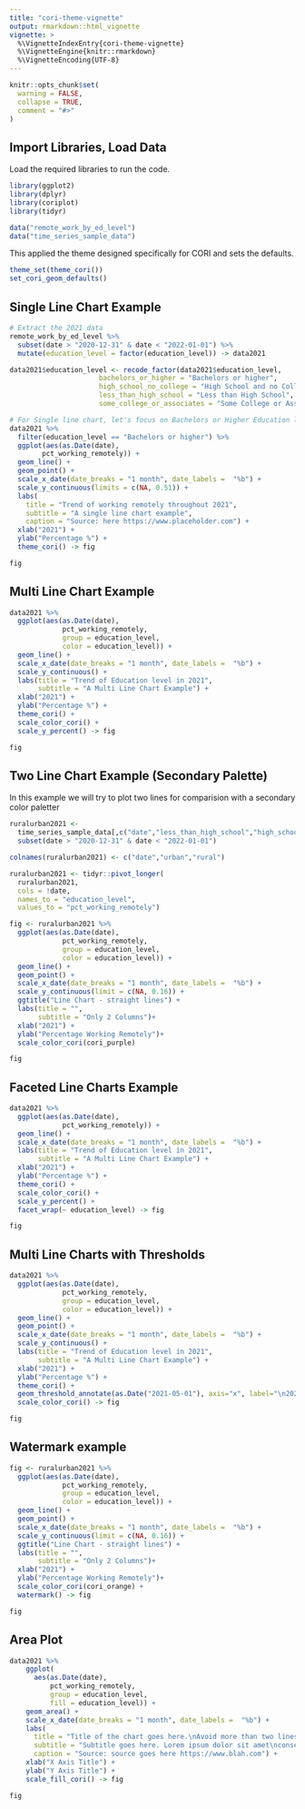 ```yaml
---
title: "cori-theme-vignette"
output: rmarkdown::html_vignette
vignette: >
  %\VignetteIndexEntry{cori-theme-vignette}
  %\VignetteEngine{knitr::rmarkdown}
  %\VignetteEncoding{UTF-8}
---
```


```r
knitr::opts_chunk$set(
  warning = FALSE,
  collapse = TRUE,
  comment = "#>"
)
```

## Import Libraries, Load Data

Load the required libraries to run the code.

```r
library(ggplot2)
library(dplyr)
library(coriplot)
library(tidyr)

data("remote_work_by_ed_level")
data("time_series_sample_data")

```


This applied the theme designed specifically for CORI and sets the defaults.
```r
theme_set(theme_cori())
set_cori_geom_defaults()
```

## Single Line Chart Example

```r

# Extract the 2021 data
remote_work_by_ed_level %>%
  subset(date > "2020-12-31" & date < "2022-01-01") %>% 
  mutate(education_level = factor(education_level)) -> data2021

data2021$education_level <- recode_factor(data2021$education_level,
                      bachelors_or_higher = "Bachelors or higher",
                      high_school_no_college = "High School and no College",
                      less_than_high_school = "Less than High School",
                      some_college_or_associates = "Some College or Associates")

# For Single line chart, let's focus on Bachelors or Higher Education level
data2021 %>%
  filter(education_level == "Bachelors or higher") %>% 
  ggplot(aes(as.Date(date),
        pct_working_remotely)) +
  geom_line() +
  geom_point() +
  scale_x_date(date_breaks = "1 month", date_labels =  "%b") +
  scale_y_continuous(limits = c(NA, 0.51)) +
  labs(
    title = "Trend of working remotely throughout 2021",
    subtitle = "A single line chart example",
    caption = "Source: here https://www.placeholder.com") +
  xlab("2021") +
  ylab("Percentage %") +
  theme_cori() -> fig

fig
```

## Multi Line Chart Example

```r

data2021 %>%
  ggplot(aes(as.Date(date),
             pct_working_remotely,
             group = education_level,
             color = education_level)) +
  geom_line() +
  scale_x_date(date_breaks = "1 month", date_labels =  "%b") + 
  scale_y_continuous() +
  labs(title = "Trend of Education level in 2021",
       subtitle = "A Multi Line Chart Example") +
  xlab("2021") +
  ylab("Percentage %") +
  theme_cori() +
  scale_color_cori() +
  scale_y_percent() -> fig

fig

```

## Two Line Chart Example (Secondary Palette)

In this example we will try to plot two lines for comparision with a secondary color paletter

```r

ruralurban2021 <-
  time_series_sample_data[,c("date","less_than_high_school","high_school_no_college")] %>% 
  subset(date > "2020-12-31" & date < "2022-01-01")

colnames(ruralurban2021) <- c("date","urban","rural")

ruralurban2021 <- tidyr::pivot_longer(
  ruralurban2021,
  cols = !date,
  names_to = "education_level",
  values_to = "pct_working_remotely")

fig <- ruralurban2021 %>%
  ggplot(aes(as.Date(date),
             pct_working_remotely,
             group = education_level,
             color = education_level)) +
  geom_line() +
  geom_point() +
  scale_x_date(date_breaks = "1 month", date_labels =  "%b") +
  scale_y_continuous(limit = c(NA, 0.16)) +
  ggtitle("Line Chart - straight lines") +
  labs(title = "",
       subtitle = "Only 2 Columns")+
  xlab("2021") +
  ylab("Percentage Working Remotely")+
  scale_color_cori(cori_purple) 

fig 
```

## Faceted Line Charts Example

```r

data2021 %>%
  ggplot(aes(as.Date(date),
             pct_working_remotely)) +
  geom_line() +
  scale_x_date(date_breaks = "1 month", date_labels =  "%b") + 
  labs(title = "Trend of Education level in 2021",
       subtitle = "A Multi Line Chart Example") +
  xlab("2021") +
  ylab("Percentage %") +
  theme_cori() +
  scale_color_cori() +
  scale_y_percent() +
  facet_wrap(~ education_level) -> fig

fig

```

## Multi Line Charts with Thresholds

```r


data2021 %>%
  ggplot(aes(as.Date(date),
             pct_working_remotely,
             group = education_level,
             color = education_level)) +
  geom_line() +
  geom_point() +
  scale_x_date(date_breaks = "1 month", date_labels =  "%b") + 
  scale_y_continuous() +
  labs(title = "Trend of Education level in 2021",
       subtitle = "A Multi Line Chart Example") +
  xlab("2021") +
  ylab("Percentage %") +
  theme_cori() +
  geom_threshold_annotate(as.Date("2021-05-01"), axis="x", label="\n2021-05-01", shift=0.15) +
  scale_color_cori() -> fig

fig
```

## Watermark example

```r

fig <- ruralurban2021 %>%
  ggplot(aes(as.Date(date),
             pct_working_remotely,
             group = education_level,
             color = education_level)) +
  geom_line() +
  geom_point() +
  scale_x_date(date_breaks = "1 month", date_labels =  "%b") +
  scale_y_continuous(limit = c(NA, 0.16)) +
  ggtitle("Line Chart - straight lines") +
  labs(title = "",
       subtitle = "Only 2 Columns")+
  xlab("2021") +
  ylab("Percentage Working Remotely")+
  scale_color_cori(cori_orange) +
  watermark() -> fig

fig 

```

## Area Plot

```r

data2021 %>%
    ggplot(
      aes(as.Date(date),
          pct_working_remotely,
          group = education_level,
          fill = education_level)) +
    geom_area() +
    scale_x_date(date_breaks = "1 month", date_labels =  "%b") +
    labs(
      title = "Title of the chart goes here.\nAvoid more than two lines",
      subtitle = "Subtitle goes here. Lorem ipsum dolor sit amet\nconsectetur adipiscing elit.",
      caption = "Source: source goes here https://www.blah.com") +
    xlab("X Axis Title") +
    ylab("Y Axis Title") +
    scale_fill_cori() -> fig

fig
```
